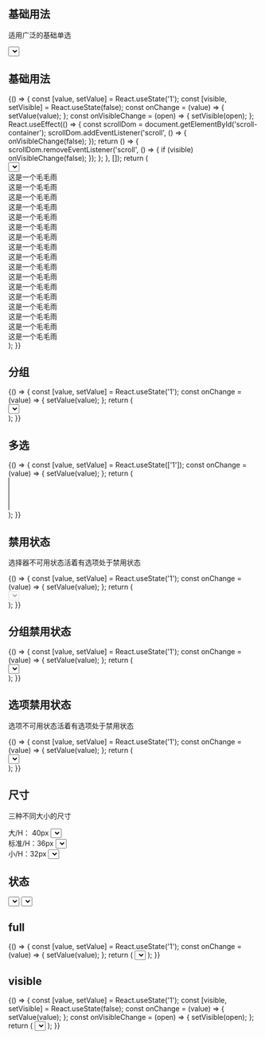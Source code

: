 
## 基础用法

适用广泛的基础单选

<Playground>
  <Select placeholder="请选择" style={{ width: '500px' }} defaultValue="2">
    <Select.Option value="1">选项1</Select.Option>
    <Select.Option value="2">选项2</Select.Option>
  </Select>
</Playground>

## 基础用法

<Playground>
  {() => {
    const [value, setValue] = React.useState('1');
    const [visible, setVisible] = React.useState(false);
    const onChange = (value) => {
      setValue(value);
    };
    const onVisibleChange = (open) => {
      setVisible(open);
    };
    React.useEffect(() => {
      const scrollDom = document.getElementById('scroll-container');
      scrollDom.addEventListener('scroll', () => {
        onVisibleChange(false);
      });
      return () => {
        scrollDom.removeEventListener('scroll', () => {
          if (visible) onVisibleChange(false);
        });
      };
    }, []);
    return (
      <div id="scroll-container" style={{ height: '100px', overflow: 'auto' }}>
        <Select
          placeholder="请选择"
          onChange={onChange}
          value={value}
          visible={visible}
          onVisibleChange={onVisibleChange}
        >
          <Select.Option value="1">
            <span>+</span>选项1
          </Select.Option>
          <Select.Option value="2">选项2</Select.Option>
        </Select>
        <div>这是一个毛毛雨</div>
        <div>这是一个毛毛雨</div>
        <div>这是一个毛毛雨</div>
        <div>这是一个毛毛雨</div>
        <div>这是一个毛毛雨</div>
        <div>这是一个毛毛雨</div>
        <div>这是一个毛毛雨</div>
        <div>这是一个毛毛雨</div>
        <div>这是一个毛毛雨</div>
        <div>这是一个毛毛雨</div>
        <div>这是一个毛毛雨</div>
        <div>这是一个毛毛雨</div>
        <div>这是一个毛毛雨</div>
        <div>这是一个毛毛雨</div>
        <div>这是一个毛毛雨</div>
        <div>这是一个毛毛雨</div>
        <div>这是一个毛毛雨</div>
      </div>
    );
  }}
</Playground>

## 分组

<Playground>
  {() => {
    const [value, setValue] = React.useState('1');
    const onChange = (value) => {
      setValue(value);
    };
    return (
      <div style={{ height: '100px', overflow: 'auto' }}>
        <Select placeholder="请选择" onChange={onChange} value={value}>
          <Select.OptionGroup label="城市">
            <Select.Option value="1">北京</Select.Option>
            <Select.Option value="2">上海</Select.Option>
            <Select.Option value="3">广州</Select.Option>
          </Select.OptionGroup>
        </Select>
      </div>
    );
  }}
</Playground>

## 多选

<Playground>
  {() => {
    const [value, setValue] = React.useState(['1']);
    const onChange = (value) => {
      setValue(value);
    };
    return (
      <div style={{ height: '200px', overflow: 'auto' }}>
        <Select placeholder="请选择" onChange={onChange} value={value} multiple size="large">
          <Select.Option value="1">北京</Select.Option>
          <Select.Option value="2">上海</Select.Option>
          <Select.Option value="3">广州</Select.Option>
          <Select.Option value="4">济南</Select.Option>
          <Select.Option value="5">成都</Select.Option>
          <Select.Option value="6">厦门</Select.Option>
          <Select.Option value="7">哈尔滨</Select.Option>
          <Select.Option value="8">南京</Select.Option>
          <Select.Option value="9">青岛</Select.Option>
          <Select.Option value="10">长沙</Select.Option>
          <Select.Option value="11">杭州</Select.Option>
          <Select.Option value="12">武汉</Select.Option>
          <Select.Option value="13">拉萨</Select.Option>
        </Select>
      </div>
    );
  }}
</Playground>

## 禁用状态

选择器不可用状态活着有选项处于禁用状态

<Playground>
  {() => {
    const [value, setValue] = React.useState('1');
    const onChange = (value) => {
      setValue(value);
    };
    return (
      <div style={{ height: '100px', overflow: 'auto' }}>
        <Select placeholder="请选择" onChange={onChange} value={value} disabled>
          <Select.Option value="1">北京</Select.Option>
          <Select.Option value="2">上海</Select.Option>
          <Select.Option value="3">广州</Select.Option>
        </Select>
      </div>
    );
  }}
</Playground>

## 分组禁用状态

<Playground>
  {() => {
    const [value, setValue] = React.useState('1');
    const onChange = (value) => {
      setValue(value);
    };
    return (
      <div style={{ height: '100px', overflow: 'auto' }}>
        <Select placeholder="请选择" onChange={onChange} value={value}>
          <Select.OptionGroup label="城市" disabled>
            <Select.Option value="1">北京</Select.Option>
            <Select.Option value="2">上海</Select.Option>
            <Select.Option value="3">广州</Select.Option>
          </Select.OptionGroup>
        </Select>
      </div>
    );
  }}
</Playground>

## 选项禁用状态

选项不可用状态活着有选项处于禁用状态

<Playground>
  {() => {
    const [value, setValue] = React.useState('1');
    const onChange = (value) => {
      setValue(value);
    };
    return (
      <div style={{ height: '100px', overflow: 'auto' }}>
        <Select placeholder="请选择" onChange={onChange} value={value}>
          <Select.Option value="1" disabled>
            北京
          </Select.Option>
          <Select.Option value="2">上海</Select.Option>
          <Select.Option value="3">广州</Select.Option>
        </Select>
      </div>
    );
  }}
</Playground>

## 尺寸

三种不同大小的尺寸

<Playground>
  <div style={{ display: 'flex', alignItems: 'center', marginBottom: '40px' }}>
    <FormLabel style={{ width: '100px' }}>大/H： 40px</FormLabel>
    <Select placeholder="请选择" size="large">
      <Select.Option value="1">选项1</Select.Option>
      <Select.Option value="2">选项2</Select.Option>
    </Select>
  </div>
  <div style={{ display: 'flex', alignItems: 'center', marginBottom: '40px' }}>
    <FormLabel style={{ width: '100px' }}>标准/H：36px</FormLabel>
    <Select placeholder="请选择">
      <Select.Option value="1">选项1</Select.Option>
      <Select.Option value="2">选项2</Select.Option>
    </Select>
  </div>
  <div style={{ display: 'flex', alignItems: 'center' }}>
    <FormLabel style={{ width: '100px' }}>小/H：32px</FormLabel>
    <Select placeholder="请选择" size="small">
      <Select.Option value="1" key="1">
        选项1
      </Select.Option>
      <Select.Option value="2" key="2">
        选项2
      </Select.Option>
    </Select>
  </div>
</Playground>

## 状态

<Playground>
  <div style={{ display: 'flex', justifyContent: 'space-between' }}>
    <Select placeholder="请选择" status="success">
      <Select.Option value="1">选项1</Select.Option>
      <Select.Option value="2">选项2</Select.Option>
    </Select>
    <Select placeholder="请选择" status="error">
      <Select.Option value="1">选项1</Select.Option>
      <Select.Option value="2">选项2</Select.Option>
    </Select>
  </div>
</Playground>

## full

<Playground>
  {() => {
    const [value, setValue] = React.useState('1');
    const onChange = (value) => {
      setValue(value);
    };
    return (
      <Select placeholder="请选择" onChange={onChange} value={value} fullWidth>
        <Select.Option value="1">北京</Select.Option>
        <Select.Option value="2">上海</Select.Option>
        <Select.Option value="3">广州</Select.Option>
      </Select>
    );
  }}
</Playground>

## visible

<Playground>
  {() => {
    const [value, setValue] = React.useState('1');
    const [visible, setVisible] = React.useState(false);
    const onChange = (value) => {
      setValue(value);
    };
    const onVisibleChange = (open) => {
      setVisible(open);
    };
    return (
      <Select
        placeholder="请选择"
        onChange={onChange}
        value={value}
        visible={visible}
        onVisibleChange={onVisibleChange}
      >
        <Select.Option value="1">北京</Select.Option>
        <Select.Option value="2">上海</Select.Option>
        <Select.Option value="3">广州</Select.Option>
      </Select>
    );
  }}
</Playground>
